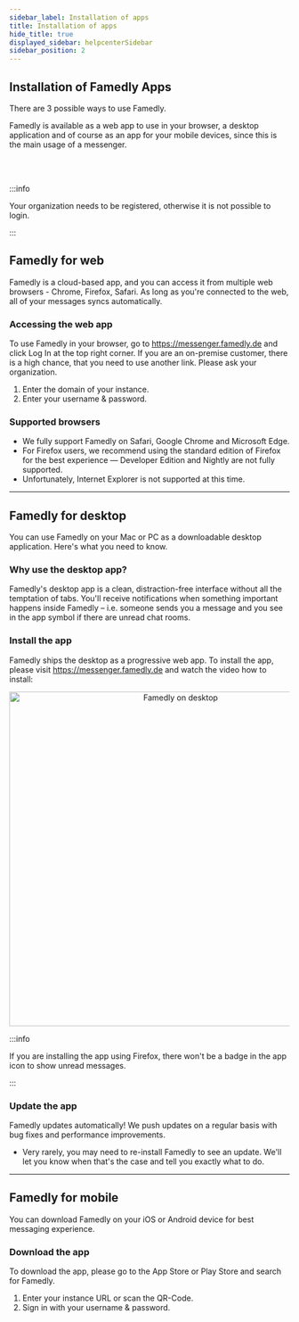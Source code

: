 ```yaml
---
sidebar_label: Installation of apps
title: Installation of apps
hide_title: true
displayed_sidebar: helpcenterSidebar
sidebar_position: 2
---
```



<div class="hero hero--primary">
  <div class="container">
    <h2 class="hero__title">Installation of Famedly Apps</h2>
    <p class="hero__subtitle">There are 3 possible ways to use Famedly.</p>
    <p>Famedly is available as a web app to use in your browser, a desktop application and of course as an app for your mobile devices, since this is the main usage of a messenger.</p>
  </div>
</div>
<br></br>

:::info

Your organization needs to be registered, otherwise it is not possible to login.

:::

## Famedly for web

Famedly is a cloud-based app, and you can access it from multiple web browsers - Chrome, Firefox, Safari. As long as you're connected to the web, all of your messages syncs automatically.

### Accessing the web app

To use Famedly in your browser, go to https://messenger.famedly.de and click Log In at the top right corner. If you are an on-premise customer, there is a high chance, that you need to use another link. Please ask your organization.

1. Enter the domain of your instance.
2. Enter your username & password.

### Supported browsers

- We fully support Famedly on Safari, Google Chrome and Microsoft Edge.
- For Firefox users, we recommend using the standard edition of Firefox for the best experience — Developer Edition and Nightly are not fully supported. 
- Unfortunately, Internet Explorer is not supported at this time.

---

## Famedly for desktop

You can use Famedly on your Mac or PC as a downloadable desktop application. Here's what you need to know.

### Why use the desktop app?

Famedly's desktop app is a clean, distraction-free interface without all the temptation of tabs. You'll receive notifications when something important happens inside Famedly – i.e. someone sends you a message and you see in the app symbol if there are unread chat rooms.

### Install the app

Famedly ships the desktop as a progressive web app. To install the app, please visit https://messenger.famedly.de and watch the video how to install:

<p align="center">
<img alt="Famedly on desktop" src={useBaseUrl('/img/install-famedly.gif')} width="600px"/>
</p>

:::info

If you are installing the app using Firefox, there won't be a badge in the app icon to show unread messages.

:::

### Update the app

Famedly updates automatically! We push updates on a regular basis with bug fixes and performance improvements.
- Very rarely, you may need to re-install Famedly to see an update. We'll let you know when that's the case and tell you exactly what to do.

---

## Famedly for mobile

You can download Famedly on your iOS or Android device for best messaging experience.

### Download the app

To download the app, please go to the App Store or Play Store and search for Famedly.

1. Enter your instance URL or scan the QR-Code.
2. Sign in with your username & password.
